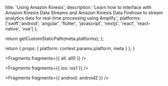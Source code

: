                   
  title: 'Using Amazon Kinesis',
  description: 'Learn how to interface with Amazon Kinesis Data Streams and Amazon Kinesis Data Firehose to stream analytics data for real-time processing using Amplify.',
  platforms: ['swift','android', 'angular', 'flutter', 'javascript', 'nextjs', 'react', 'react-native', 'vue']
};

  return getCustomStaticPath(meta.platforms);
};

  return {
    props: {
      platform: context.params.platform,
      meta
    }
  };
}
          



<Fragments fragments={{ all: all0 }} />


<Fragments fragments={{ ios: ios1 }} />


<Fragments fragments={{ android: android2 }} />
